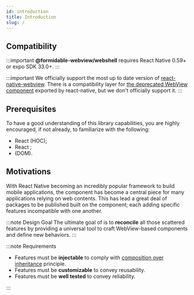 ```yaml
---
id: introduction
title: Introduction
slug: /
---
```



## Compatibility

:::important
**@formidable-webview/webshell** requires React Native 0.59+ or expo SDK 33.0+.
:::

:::important
We officially support the most up to date version of
[react-native-webview](https://github.com/react-native-community/react-native-webview).
There is a compatibility layer for [the deprecated WebView component](https://reactnative.dev/docs/webview) exported by
react-native, but we don't officially support it.
:::

## Prerequisites

To have a good understanding of this library capabilities, you are highly encouraged, if not already, to familiarize with the following:

- React <Term id="hoc" title="Higher Order Components"/> (HOC);
- React <Term id="hooks"/>;
- <Term id="dom" title="Document Object Model" /> (DOM).

## Motivations

With React Native becoming an incredibly popular framework to build mobile
applications, the <WebView /> component has become a central piece for many
applications relying on web contents. This has lead a great deal of packages to
be published built on the <WebView /> component; each adding specific features
incompatible with one another.

:::note Design Goal
The ultimate goal of <Webshell /> is to **reconcile** all those scattered features
by providing a universal tool to craft WebView-based components and define new behaviors.
:::

:::note Requirements

- Features must be **injectable** to comply with [composition over inheritance](https://en.wikipedia.org/wiki/Composition_over_inheritance) principle.
- Features must be **customizable** to convey reusability.
- Features must be **well tested** to convey reliability.

:::
